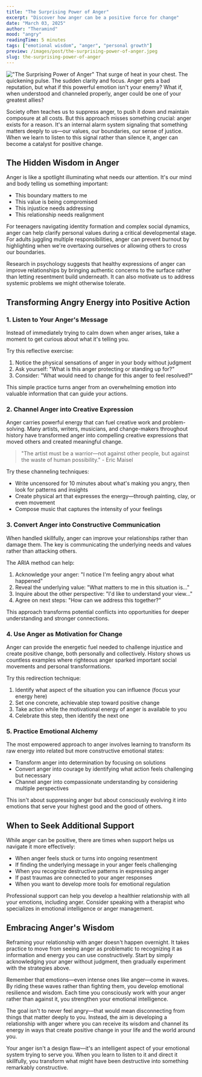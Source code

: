 ```yaml
---
title: "The Surprising Power of Anger"
excerpt: "Discover how anger can be a positive force for change"
date: "March 03, 2025"
author: "Theramind"
mood: "angry"
readingTime: 5 minutes
tags: ["emotional wisdom", "anger", "personal growth"]
preview: /images/post/the-surprising-power-of-anger.jpeg
slug: the-surprising-power-of-anger
---
```


!["The Surprising Power of Anger"](/images/post/the-surprising-power-of-anger.jpeg)
That surge of heat in your chest. The quickening pulse. The sudden clarity and focus. Anger gets a bad reputation, but what if this powerful emotion isn't your enemy? What if, when understood and channeled properly, anger could be one of your greatest allies?

Society often teaches us to suppress anger, to push it down and maintain composure at all costs. But this approach misses something crucial: anger exists for a reason. It's an internal alarm system signaling that something matters deeply to us—our values, our boundaries, our sense of justice. When we learn to listen to this signal rather than silence it, anger can become a catalyst for positive change.

## The Hidden Wisdom in Anger

Anger is like a spotlight illuminating what needs our attention. It's our mind and body telling us something important:

- This boundary matters to me
- This value is being compromised
- This injustice needs addressing
- This relationship needs realignment

For teenagers navigating identity formation and complex social dynamics, anger can help clarify personal values during a critical developmental stage. For adults juggling multiple responsibilities, anger can prevent burnout by highlighting when we're overtaxing ourselves or allowing others to cross our boundaries.

Research in psychology suggests that healthy expressions of anger can improve relationships by bringing authentic concerns to the surface rather than letting resentment build underneath. It can also motivate us to address systemic problems we might otherwise tolerate.

## Transforming Angry Energy into Positive Action

### 1. Listen to Your Anger's Message

Instead of immediately trying to calm down when anger arises, take a moment to get curious about what it's telling you.

Try this reflective exercise:

1. Notice the physical sensations of anger in your body without judgment
2. Ask yourself: "What is this anger protecting or standing up for?"
3. Consider: "What would need to change for this anger to feel resolved?"

This simple practice turns anger from an overwhelming emotion into valuable information that can guide your actions.

### 2. Channel Anger into Creative Expression

Anger carries powerful energy that can fuel creative work and problem-solving. Many artists, writers, musicians, and change-makers throughout history have transformed anger into compelling creative expressions that moved others and created meaningful change.

> "The artist must be a warrior—not against other people, but against the waste of human possibility." - Eric Maisel

Try these channeling techniques:

- Write uncensored for 10 minutes about what's making you angry, then look for patterns and insights
- Create physical art that expresses the energy—through painting, clay, or even movement
- Compose music that captures the intensity of your feelings

### 3. Convert Anger into Constructive Communication

When handled skillfully, anger can improve your relationships rather than damage them. The key is communicating the underlying needs and values rather than attacking others.

The ARIA method can help:

1. Acknowledge your anger: "I notice I'm feeling angry about what happened"
2. Reveal the underlying value: "What matters to me in this situation is..."
3. Inquire about the other perspective: "I'd like to understand your view..."
4. Agree on next steps: "How can we address this together?"

This approach transforms potential conflicts into opportunities for deeper understanding and stronger connections.

### 4. Use Anger as Motivation for Change

Anger can provide the energetic fuel needed to challenge injustice and create positive change, both personally and collectively. History shows us countless examples where righteous anger sparked important social movements and personal transformations.

Try this redirection technique:

1. Identify what aspect of the situation you can influence (focus your energy here)
2. Set one concrete, achievable step toward positive change
3. Take action while the motivational energy of anger is available to you
4. Celebrate this step, then identify the next one

### 5. Practice Emotional Alchemy

The most empowered approach to anger involves learning to transform its raw energy into related but more constructive emotional states:

- Transform anger into determination by focusing on solutions
- Convert anger into courage by identifying what action feels challenging but necessary
- Channel anger into compassionate understanding by considering multiple perspectives

This isn't about suppressing anger but about consciously evolving it into emotions that serve your highest good and the good of others.

## When to Seek Additional Support

While anger can be positive, there are times when support helps us navigate it more effectively:

- When anger feels stuck or turns into ongoing resentment
- If finding the underlying message in your anger feels challenging
- When you recognize destructive patterns in expressing anger
- If past traumas are connected to your anger responses
- When you want to develop more tools for emotional regulation

Professional support can help you develop a healthier relationship with all your emotions, including anger. Consider speaking with a therapist who specializes in emotional intelligence or anger management.

## Embracing Anger's Wisdom

Reframing your relationship with anger doesn't happen overnight. It takes practice to move from seeing anger as problematic to recognizing it as information and energy you can use constructively. Start by simply acknowledging your anger without judgment, then gradually experiment with the strategies above.

Remember that emotions—even intense ones like anger—come in waves. By riding these waves rather than fighting them, you develop emotional resilience and wisdom. Each time you consciously work with your anger rather than against it, you strengthen your emotional intelligence.

The goal isn't to never feel angry—that would mean disconnecting from things that matter deeply to you. Instead, the aim is developing a relationship with anger where you can receive its wisdom and channel its energy in ways that create positive change in your life and the world around you.

Your anger isn't a design flaw—it's an intelligent aspect of your emotional system trying to serve you. When you learn to listen to it and direct it skillfully, you transform what might have been destructive into something remarkably constructive.
